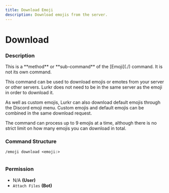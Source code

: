 ```yaml
---
title: Download Emoji
description: Download emojis from the server.
---
```


# Download
### Description

<Callout type="warning">
This is a **method** or **sub-command** of the [Emoji](./) command. It is not its own command.
</Callout>

This command can be used to download emojis or emotes from your server or other servers. Lurkr does not need to be in the same server as the emoji in order to download it.

As well as custom emojis, Lurkr can also download default emojis through the Discord emoji menu. Custom emojis and default emojis can be combined in the same download request.

The command can process up to 9 emojis at a time, although there is no strict limit on how many emojis you can download in total.

### Command Structure

```
/emoji download <emoji:>
```

<figure><img src="https://i.imgur.com/xa8vqFd.png" alt=""><figcaption></figcaption></figure>

### **Permission**

* N/A **(User)**
* `Attach Files` **(Bot)**
